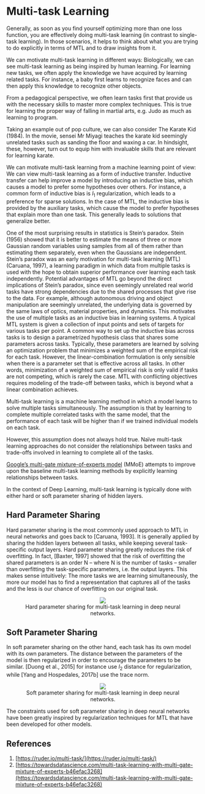 # Multi-task Learning

Generally, as soon as you find yourself optimizing more than one loss function, you are effectively doing multi-task learning (in contrast to single-task learning). In those scenarios, it helps to think about what you are trying to do explicitly in terms of MTL and to draw insights from it.

We can motivate multi-task learning in different ways: Biologically, we can see multi-task learning as being inspired by human learning. For learning new tasks, we often apply the knowledge we have acquired by learning related tasks. For instance, a baby first learns to recognize faces and can then apply this knowledge to recognize other objects. 

From a pedagogical perspective, we often learn tasks first that provide us with the necessary skills to master more complex techniques. This is true for learning the proper way of falling in martial arts, e.g. Judo as much as learning to program. 

Taking an example out of pop culture, we can also consider The Karate Kid (1984). In the movie, sensei Mr Miyagi teaches the karate kid seemingly unrelated tasks such as sanding the floor and waxing a car. In hindsight, these, however, turn out to equip him with invaluable skills that are relevant for learning karate. 

We can motivate multi-task learning from a machine learning point of view: We can view multi-task learning as a form of inductive transfer. Inductive transfer can help improve a model by introducing an inductive bias, which causes a model to prefer some hypotheses over others. For instance, a common form of inductive bias is $l_1$ regularization, which leads to a preference for sparse solutions. In the case of MTL, the inductive bias is provided by the auxiliary tasks, which cause the model to prefer hypotheses that explain more than one task. This generally leads to solutions that generalize better.

One of the most surprising results in statistics is Stein’s paradox. Stein (1956) showed that it is better to estimate the means of three or more Gaussian random variables using samples from all of them rather than estimating them separately, even when the Gaussians are independent. Stein’s paradox was an early motivation for multi-task learning (MTL) (Caruana, 1997), a learning paradigm in which data from multiple tasks is used with the hope to obtain superior performance over learning each task independently. Potential advantages of MTL go beyond the direct implications of Stein’s paradox, since even seemingly unrelated real world tasks have strong dependencies due to the shared processes that give rise to the data. For example, although autonomous driving and object manipulation are seemingly unrelated, the underlying data is governed by the same laws of optics, material properties, and dynamics. This motivates the use of multiple tasks as an inductive bias in learning systems. A typical MTL system is given a collection of input points and sets of targets for various tasks per point. A common way to set up the inductive bias across tasks is to design a parametrized hypothesis class that shares some parameters across tasks. Typically, these parameters are learned by solving an optimization problem that minimizes a weighted sum of the empirical risk for each task. However, the linear-combination formulation is only sensible when there is a parameter set that is effective across all tasks. In other words, minimization of a weighted sum of empirical risk is only valid if tasks are not competing, which is rarely the case. MTL with conflicting objectives requires modeling of the trade-off between tasks, which is beyond what a linear combination achieves.

Multi-task learning is a machine learning method in which a model learns to solve multiple tasks simultaneously. The assumption is that by learning to complete multiple correlated tasks with the same model, that the performance of each task will be higher than if we trained individual models on each task.

However, this assumption does not always hold true. Naïve multi-task learning approaches do not consider the relationships between tasks and trade-offs involved in learning to complete all of the tasks.

[Google’s multi-gate mixture-of-experts model](https://dl.acm.org/doi/pdf/10.1145/3219819.3220007) (MMoE) attempts to improve upon the baseline multi-task learning methods by explicitly learning relationships between tasks.

In the context of Deep Learning, multi-task learning is typically done with either hard or soft parameter sharing of hidden layers.

## Hard Parameter Sharing

Hard parameter sharing is the most commonly used approach to MTL in neural networks and goes back to [Caruana, 1993]. It is generally applied by sharing the hidden layers between all tasks, while keeping several task-specific output layers. Hard parameter sharing greatly reduces the risk of overfitting. In fact, [Baxter, 1997] showed that the risk of overfitting the shared parameters is an order N – where N is the number of tasks – smaller than overfitting the task-specific parameters, i.e. the output layers. This makes sense intuitively: The more tasks we are learning simultaneously, the more our model has to find a representation that captures all of the tasks and the less is our chance of overfitting on our original task.

<p><center><figure><img src='_images/T336869_1.png'><figcaption>Hard parameter sharing for multi-task learning in deep neural networks.</figcaption></figure></center></p>

## Soft Parameter Sharing

In soft parameter sharing on the other hand, each task has its own model with its own parameters. The distance between the parameters of the model is then regularized in order to encourage the parameters to be similar. [Duong et al., 2015] for instance use $l_2$ distance for regularization, while [Yang and Hospedales, 2017b] use the trace norm.

<p><center><figure><img src='_images/T336869_2.png'><figcaption>Soft parameter sharing for multi-task learning in deep neural networks.</figcaption></figure></center></p>

The constraints used for soft parameter sharing in deep neural networks have been greatly inspired by regularization techniques for MTL that have been developed for other models.

## References

1. [https://ruder.io/multi-task/](https://ruder.io/multi-task/)
2. [https://towardsdatascience.com/multi-task-learning-with-multi-gate-mixture-of-experts-b46efac3268](https://towardsdatascience.com/multi-task-learning-with-multi-gate-mixture-of-experts-b46efac3268)